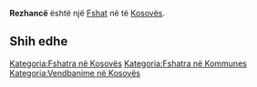 {{Fshat në Kosovës
 | Emri                = Rezhancë
| sqi_N_name = Rezhancë
| sqi_N_FULL_NAME_RO = Rezhancë
| sqi_N_FULL_NAME_ND_RO = Rezhance
| sqi_N_SORT_NAME_RG = REZHANCE
| sqi_N_FULL_NAME_RG = Rezhancë
| sqi_N_FULL_NAME_ND_RG = Rezhance
| sqi_V_name = Rashanicë
| sqi_V_FULL_NAME_RO = Rashanicë Rezhanc Rëzhancë
| sqi_V_FULL_NAME_ND_RO = Rashanice Rezhanc Rezhance
| sqi_V_SORT_NAME_RG = RASHANICE REZHANC REZHANCE
| sqi_V_FULL_NAME_RG = Rashanicë Rezhanc Rëzhancë
| sqi_V_FULL_NAME_ND_RG = Rashanice Rezhanc Rezhance
| srp_N_name = Režance
| srp_N_FULL_NAME_RO = Režance
| srp_N_FULL_NAME_ND_RO = Rezance
| srp_N_SORT_NAME_RG = REZANCE
| srp_N_FULL_NAME_RG = Režance
| srp_N_FULL_NAME_ND_RG = Rezance
| srp_NS_name = Режанце
| srp_NS_FULL_NAME_RO = Режанце
| srp_NS_FULL_NAME_ND_RO = Режанце
| srp_NS_SORT_NAME_RG = РЕЖАНЦЕ
| srp_NS_FULL_NAME_RG = Режанце
| srp_NS_FULL_NAME_ND_RG = Режанце

 | Emri (Rasa dhanore) = 
 | Figura              = 
 | Shteti              = Kosovo
 | Komuna              = 
 | Kodi postar         = 
 | Sipërfaqja          = 

 | Popullsia           = 

 | Regj. i popullsisë  = 
 | Dend. e popullsisë  = 
 | Faqja zyrtare       = 
 <!--- Koordinatat ----> 
 | Gjerësia            = 42.146667
 | Gjatësia            = 21.257222
 | Lartësia            = 
}}
'''Rezhancë''' është një [[Fshat]] në [[]] të [[Kosovës]].

<!-- == Gjeografia == -->
<!-- == Historia == -->
<!-- == Demografia == -->
== Shih edhe ==
{{Komuna }}
{{Kosovo-Administrata-Cung}}

[[Kategoria:Fshatra në Kosovës]]
[[Kategoria:Fshatra në Kommunes ]]
[[Kategoria:Vendbanime në Kosovës]]